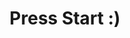 ---
title: Press Start :)
description: "A Universe of Possibilities: Blogs, Portfolios, Restaurant Menus,
  Online Store, and Beyond"
intro: "A Universe of Possibilities: Blogs, Portfolios, Restaurant Menus, Online
  Store, and Beyond"
hero_template: image
template: full
container: md
pubDate: Jul 08 2022
layout-hidden: blog
blocks:
  - type: text_image
    component: TextImage
    container: md
    template: column
    title: My Image
    image_size: "50"
    reverse: false
    animate: false
    block_class: ""
    thumbnail: /src/assets/ipad.png
    content: >
      ## **HELLO!** We are a video game studio dedicated to creating fun and original experiences in HTML 5


      Why HTML 5? Because it allows us to make games that can be played on any device, from computers to mobiles, all the way to consoles and smart TVs. 
      Additionally, HTML 5 is an open and accessible standard that respects user freedom and privacy. At Cangrejo Ideas, we are passionate about art and technology, 
      and we want to share our vision with the world. That's why, in this blog, we will tell you how we make our games, what tools we use, the challenges we face, 
      and what we learn along the way. We will also showcase some of our current and future projects, and we invite you to share your opinions and suggestions with us. 
      If you love video games and want to learn more about indie game development in HTML 5, this is the place for you! Welcome to Cangrejo Ideas
    surface: bg-slate-200 text-dark dark:bg-slate-900 dark:text-white

  - type: recentitems
    component: RecentItems
    page_type: project
    count: 8
    container: md
    template: grid
    animate: true
    post_tag:
      - Docs
    content: "\n\n\n"
    surface: bg-slate-200 text-dark dark:bg-slate-900 dark:text-white
style:
  hero_template: image
  template: full
  container: sm
  page_class: ""
  card_template: grid
  hero_surface: surface-dark
  hero_image_opacity: ""
thumbnail: /src/assets/home.jpg
og_image: /src/assets/og_image_nebulix.png
---